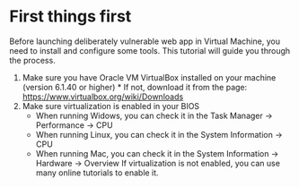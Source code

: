 # First things first

Before launching deliberately vulnerable web app in Virtual Machine, you need to install and configure some tools. This tutorial will guide you through the process.
1. Make sure you have Oracle VM VirtualBox installed on your machine (version 6.1.40 or higher)
        * If not, download it from the page:  https://www.virtualbox.org/wiki/Downloads
2. Make sure virtualization is enabled in your BIOS
    * When running Widows, you can check it in the Task Manager -> Performance -> CPU
    * When running Linux, you can check it in the System Information -> CPU
    * When running Mac, you can check it in the System Information -> Hardware -> Overview
      If virtualization is not enabled, you can use many online tutorials to enable it.